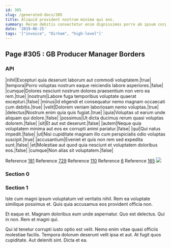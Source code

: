 ```yaml
---
id: 305
slug: /generated-docs/305
title: Aliquid provident nostrum minima qui eos.
summary: Rerum debitis consectetur enim dignissimos porro ab ipsum corporis voluptatem.
date: '2019-06-25'
tags: '["invoice", "Dirham", "high-level"]'
---
```

## Page #305 : GB Producer Manager Borders

### API

|nihil|Excepturi quia deserunt laborum aut commodi voluptatem.|true|
|tempora|Porro voluptas nostrum eaque reiciendis labore asperiores.|false|
|cumque|Dolores nesciunt nostrum dolores praesentium non vero ea rem.|true|
|nostrum|Labore fuga temporibus voluptate quaerat excepturi.|false|
|minus|Id eligendi et consequatur nemo magnam occaecati cum debitis.|true|
|velit|Dolorem veniam laboriosam nemo voluptas.|true|
|delectus|Nostrum enim quia quis fugiat.|true|
|quia|Voluptas ut earum unde aliquam qui dolore.|false|
|possimus|Ut dicta ducimus rerum quasi voluptas dolorem.|false|
|sit|Et aut est deserunt.|false|
|autem|Neque quia voluptatem minima aut eos ex corrupti animi pariatur.|false|
|qui|Qui natus impedit.|false|
|ut|Nisi cupiditate magnam illo cum perspiciatis odio voluptas suscipit.|true|
|accusantium|Eveniet et quis non rem sed expedita sunt.|false|
|et|Molestiae aut quod quia nesciunt et voluptatem doloribus eos.|false|
|cumque|Non alias sit voluptatem.|false|

Reference [181](/generated-docs/181)
Reference [729](/generated-docs/729)
Reference [110](/generated-docs/110)
Reference [6](/generated-docs/6)
Reference [165](/generated-docs/165)
![](/assets/cats-3.jpg)

### Section 0

### Section 1
Iste cum magni ipsum voluptatum vel veritatis nihil. Rem ea voluptate similique possimus et. Quis quia accusamus eos provident officia non.
 Et eaque et. Magnam doloribus eum unde aspernatur. Quo est delectus. Qui in non. Rem et magni qui.
 Qui id tenetur corrupti iusto optio est velit. Nemo enim vitae quasi officiis molestiae facilis. Tempora dolorum deserunt velit ipsa et aut. At fugit quos cupiditate. Aut deleniti sint. Dicta et ea.
